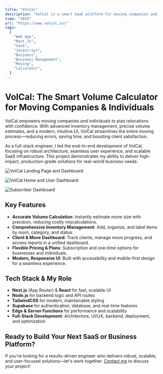 ```yaml
---
title: "VolCal"
description: "VolCal is a smart SaaS platform for moving companies and individuals, delivering precise volume calculations, seamless inventory management, and client dashboards. Built for accuracy, efficiency, and business growth."
time: "2024"
url: "https://www.volcal.io/"
tags:
  [
    "Web App",
    "Next.Js",
    "SaaS",
    "Javascript",
    "Business",
    "Business Management",
    "Moving",
    "Calculator",
  ]
---
```


# VolCal: The Smart Volume Calculator for Moving Companies & Individuals

VolCal empowers moving companies and individuals to plan relocations with confidence. With advanced inventory management, precise volume estimates, and a modern, intuitive UI, VolCal streamlines the entire moving process—reducing errors, saving time, and boosting client satisfaction.

As a full-stack engineer, I led the end-to-end development of VolCal, focusing on robust architecture, seamless user experience, and scalable SaaS infrastructure. This project demonstrates my ability to deliver high-impact, production-grade solutions for real-world business needs.


<Image
  src="/projects/volcal/image.png"
  alt="VolCal Landing Page and Dashboard"
  width={2580}
  height={1691}
  caption="Main landing page and user dashboard: Modern UI for easy inventory management, precise move planning, and a seamless experience for both companies and individuals."
/>

<Image
  src="/projects/volcal/image1.png"
  alt="VolCal Home and User Dashboard"
  width={2580}
  height={1691}
  caption="User and Subscriber Dashboard: Manage clients, track move progress, and access detailed reports—all in one place for maximum business efficiency."
/>

<Image
  src="/projects/volcal/image2.png"
  alt="Subscriber Dashboard"
  width={2580}
  height={1691}
  caption="Subscriber dashboard: Manage clients, track move progress, and access detailed reports. Designed for efficiency, transparency, and business growth."
/>

## Key Features

- **Accurate Volume Calculation**: Instantly estimate move size with precision, reducing costly miscalculations.
- **Comprehensive Inventory Management**: Add, organize, and label items by room, category, and status.
- **Client & Move Dashboard**: Track clients, manage move progress, and access reports in a unified dashboard.
- **Flexible Pricing & Plans**: Subscription and one-time options for businesses and individuals.
- **Modern, Responsive UI**: Built with accessibility and mobile-first design for a seamless experience.

## Tech Stack & My Role

- **Next.js** (App Router) & **React** for fast, scalable UI
- **Node.js** for backend logic and API routes
- **TailwindCSS** for modern, maintainable styling
- **Supabase** for authentication, database, and real-time features
- **Edge & Server Functions** for performance and scalability
- **Full-Stack Development**: Architecture, UI/UX, backend, deployment, and optimization

## Ready to Build Your Next SaaS or Business Platform?

If you're looking for a results-driven engineer who delivers robust, scalable, and user-focused solutions—let's work together. [Contact me](mailto:kamaugerald36@gmail.com) to discuss your project!

